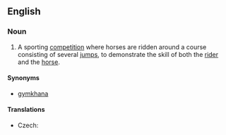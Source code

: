 ==English==
{{wikipedia}}

===Noun===
{{en-noun|-}}

# {{context|sports|horses}} A sporting [[competition]] where horses are ridden around a course consisting of several [[jump]]s, to demonstrate the skill of both the [[rider]] and the [[horse]].

====Synonyms====
*[[gymkhana]]

====Translations====
{{trans-top|riding competition}}
* Czech: {{t-|cs|parkur|m}}
{{trans-mid}}
{{trans-bottom}}